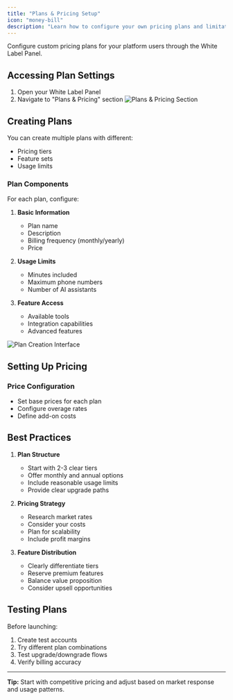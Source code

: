 ```yaml
---
title: "Plans & Pricing Setup"
icon: "money-bill"
description: "Learn how to configure your own pricing plans and limitations for your white labeled platform"
---
```


Configure custom pricing plans for your platform users through the White Label Panel.

## Accessing Plan Settings

1. Open your White Label Panel
2. Navigate to "Plans & Pricing" section
   <Frame>
     <img src="/resources/plans.jpg" alt="Plans & Pricing Section" />
   </Frame>

## Creating Plans

You can create multiple plans with different:

- Pricing tiers
- Feature sets
- Usage limits

### Plan Components

For each plan, configure:

1. **Basic Information**

   - Plan name
   - Description
   - Billing frequency (monthly/yearly)
   - Price

2. **Usage Limits**

   - Minutes included
   - Maximum phone numbers
   - Number of AI assistants

3. **Feature Access**
   - Available tools
   - Integration capabilities
   - Advanced features

<Frame>
  <img src="/resources/wl-price.jpg" alt="Plan Creation Interface" />
</Frame>

## Setting Up Pricing

### Price Configuration

- Set base prices for each plan
- Configure overage rates
- Define add-on costs

## Best Practices

1. **Plan Structure**

   - Start with 2-3 clear tiers
   - Offer monthly and annual options
   - Include reasonable usage limits
   - Provide clear upgrade paths

2. **Pricing Strategy**

   - Research market rates
   - Consider your costs
   - Plan for scalability
   - Include profit margins

3. **Feature Distribution**
   - Clearly differentiate tiers
   - Reserve premium features
   - Balance value proposition
   - Consider upsell opportunities

## Testing Plans

Before launching:

1. Create test accounts
2. Try different plan combinations
3. Test upgrade/downgrade flows
4. Verify billing accuracy

---

**Tip:** Start with competitive pricing and adjust based on market response and usage patterns.
